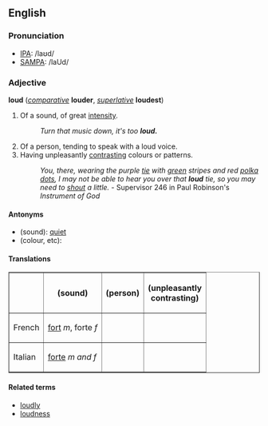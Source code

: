 ==English==
===Pronunciation===
*[[w:IPA|IPA]]: /laʊd/
*[[w:SAMPA|SAMPA]]: /laUd/

===Adjective===
'''loud''' (''[[comparative]]'' '''louder''', ''[[superlative]]'' '''loudest''')

#Of a sound, of great [[intensity]].
#:''Turn that music down, it's too '''loud.'''''
#Of a person, tending to speak with a loud voice.
#Having unpleasantly [[contrast]]ing colours or patterns.
#:''You, there, wearing the purple [[tie]] with [[green]] stripes and red [[polka dot]]s, I may not be able to hear you over that '''loud''' tie, so you may need to [[shout]] a little.'' - Supervisor 246 in Paul Robinson's ''Instrument of God''

====Antonyms====
*(sound): [[quiet]]
*(colour, etc):

====Translations====

<table border="1" align="center" cellpadding="5">
<tr><th>        <th> (sound) <th> (person) <th> (unpleasantly<br>contrasting) </tr>
<tr><td>French  <td> [[fort#French|fort]] ''m'', forte ''f'' <td>  <td>  </tr>
<tr><td>Italian <td> [[forte#Italian|forte]] ''m and f'' <td>  <td>  </tr>
</table>

====Related terms====
*[[loudly]]
*[[loudness]]